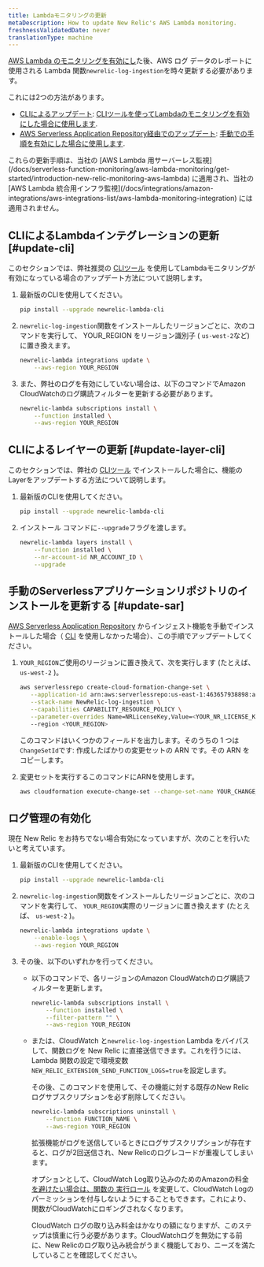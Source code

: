 ```yaml
---
title: Lambdaモニタリングの更新
metaDescription: How to update New Relic's AWS Lambda monitoring.
freshnessValidatedDate: never
translationType: machine
---
```


[AWS Lambda のモニタリングを有効にし](/docs/serverless-function-monitoring/aws-lambda-monitoring/get-started/enable-new-relic-monitoring-aws-lambda)た後、AWS ログ データのレポートに使用される Lambda 関数`newrelic-log-ingestion`を時々更新する必要があります。

これには2つの方法があります。

* [CLIによるアップデート](#update-cli): [CLIツールを使ってLambdaのモニタリングを有効にした場合に使用します](/docs/serverless-function-monitoring/aws-lambda-monitoring/enable-lambda-monitoring/account-linking/#rec).
* [AWS Serverless Application Repository経由でのアップデート](#update-sar): [手動での手順を有効にした場合に使用します](/docs/serverless-function-monitoring/aws-lambda-monitoring/get-started/enable-new-relic-monitoring-aws-lambda#manual-nr-lambda).

<Callout variant="important">
  これらの更新手順は、当社の [AWS Lambda 用サーバーレス監視](/docs/serverless-function-monitoring/aws-lambda-monitoring/get-started/introduction-new-relic-monitoring-aws-lambda) に適用され、当社の [AWS Lambda 統合用インフラ監視](/docs/integrations/amazon-integrations/aws-integrations-list/aws-lambda-monitoring-integration) には適用されません。
</Callout>

## CLIによるLambdaインテグレーションの更新 [#update-cli]

このセクションでは、弊社推奨の [CLIツール](/docs/serverless-function-monitoring/aws-lambda-monitoring/get-started/enable-new-relic-monitoring-aws-lambda#cli) を使用してLambdaモニタリングが有効になっている場合のアップデート方法について説明します。

1. 最新版のCLIを使用してください。

   ```bash
   pip install --upgrade newrelic-lambda-cli
   ```

2. `newrelic-log-ingestion`関数をインストールしたリージョンごとに、次のコマンドを実行して、 YOUR_REGION をリージョン識別子 ( `us-west-2`など) に置き換えます。

   ```bash
   newrelic-lambda integrations update \
       --aws-region YOUR_REGION
   ```

3. また、弊社のログを有効にしていない場合は、以下のコマンドでAmazon CloudWatchのログ購読フィルターを更新する必要があります。

   ```bash
   newrelic-lambda subscriptions install \
       --function installed \
       --aws-region YOUR_REGION
   ```

## CLIによるレイヤーの更新 [#update-layer-cli]

このセクションでは、弊社の [CLIツール](/docs/serverless-function-monitoring/aws-lambda-monitoring/get-started/enable-new-relic-monitoring-aws-lambda#cli) でインストールした場合に、機能のLayerをアップデートする方法について説明します。

1. 最新版のCLIを使用してください。

   ```bash
   pip install --upgrade newrelic-lambda-cli
   ```

2. インストール コマンドに`--upgrade`フラグを渡します。

   ```bash
   newrelic-lambda layers install \
       --function installed \
       --nr-account-id NR_ACCOUNT_ID \
       --upgrade
   ```

## 手動のServerlessアプリケーションリポジトリのインストールを更新する [#update-sar]

[AWS Serverless Application Repository](/docs/serverless-function-monitoring/aws-lambda-monitoring/get-started/enable-new-relic-monitoring-aws-lambda#manual-nr-lambda) からインジェスト機能を手動でインストールした場合（ [CLI](/docs/serverless-function-monitoring/aws-lambda-monitoring/get-started/enable-new-relic-monitoring-aws-lambda#cli) を使用しなかった場合）、この手順でアップデートしてください。

1. `YOUR_REGION`ご使用のリージョンに置き換えて、次を実行します (たとえば、 `us-west-2` )。

   ```bash
   aws serverlessrepo create-cloud-formation-change-set \
      --application-id arn:aws:serverlessrepo:us-east-1:463657938898:applications/NewRelic-log-ingestion \
      --stack-name NewRelic-log-ingestion \
      --capabilities CAPABILITY_RESOURCE_POLICY \
      --parameter-overrides Name=NRLicenseKey,Value=<YOUR_NR_LICENSE_KEY>
      --region <YOUR_REGION>
   ```

   このコマンドはいくつかのフィールドを出力します。そのうちの 1 つは`ChangeSetId`です: 作成したばかりの変更セットの ARN です。その ARN をコピーします。

2. 変更セットを実行するこのコマンドにARNを使用します。

   ```bash
   aws cloudformation execute-change-set --change-set-name YOUR_CHANGE_SET_ARN
   ```

## ログ管理の有効化

現在 New Relic をお持ちでない場合<InlinePopover type="logs"/>有効になっていますが、次のことを行いたいと考えています。

1. 最新版のCLIを使用してください。

   ```bash
   pip install --upgrade newrelic-lambda-cli
   ```

2. `newrelic-log-ingestion`関数をインストールしたリージョンごとに、次のコマンドを実行して、 `YOUR_REGION`実際のリージョンに置き換えます (たとえば、 `us-west-2` )。

   ```bash
   newrelic-lambda integrations update \
       --enable-logs \
       --aws-region YOUR_REGION
   ```

3. その後、以下のいずれかを行ってください。

   * 以下のコマンドで、各リージョンのAmazon CloudWatchのログ購読フィルターを更新します。

     ```bash
     newrelic-lambda subscriptions install \
         --function installed \
         --filter-pattern "" \
         --aws-region YOUR_REGION
     ```

   * または、CloudWatch と`newrelic-log-ingestion` Lambda をバイパスして、関数ログを New Relic に直接送信できます。これを行うには、Lambda 関数の設定で環境変数`NEW_RELIC_EXTENSION_SEND_FUNCTION_LOGS=true`を設定します。

     その後、このコマンドを使用して、その機能に対する既存のNew Relicログサブスクリプションを必ず削除してください。

     ```bash
     newrelic-lambda subscriptions uninstall \
         --function FUNCTION_NAME \
         --aws-region YOUR_REGION
     ```

     拡張機能がログを送信しているときにログサブスクリプションが存在すると、ログが2回送信され、New Relicのログレコードが重複してしまいます。

     オプションとして、CloudWatch Log取り込みのためのAmazonの料金 [を避けたい場合は、関数の ](https://aws.amazon.com/cloudwatch/pricing/#Paid_tier)[実行ロール](https://docs.aws.amazon.com/lambda/latest/dg/lambda-intro-execution-role.html) を変更して、CloudWatch Logのパーミッションを付与しないようにすることもできます。これにより、関数がCloudWatchにロギングされなくなります。

     <Callout variant="caution">
       CloudWatch ログの取り込み料金はかなりの額になりますが、このステップは慎重に行う必要があります。CloudWatchログを無効にする前に、New Relicのログ取り込み統合がうまく機能しており、ニーズを満たしていることを確認してください。
     </Callout>
